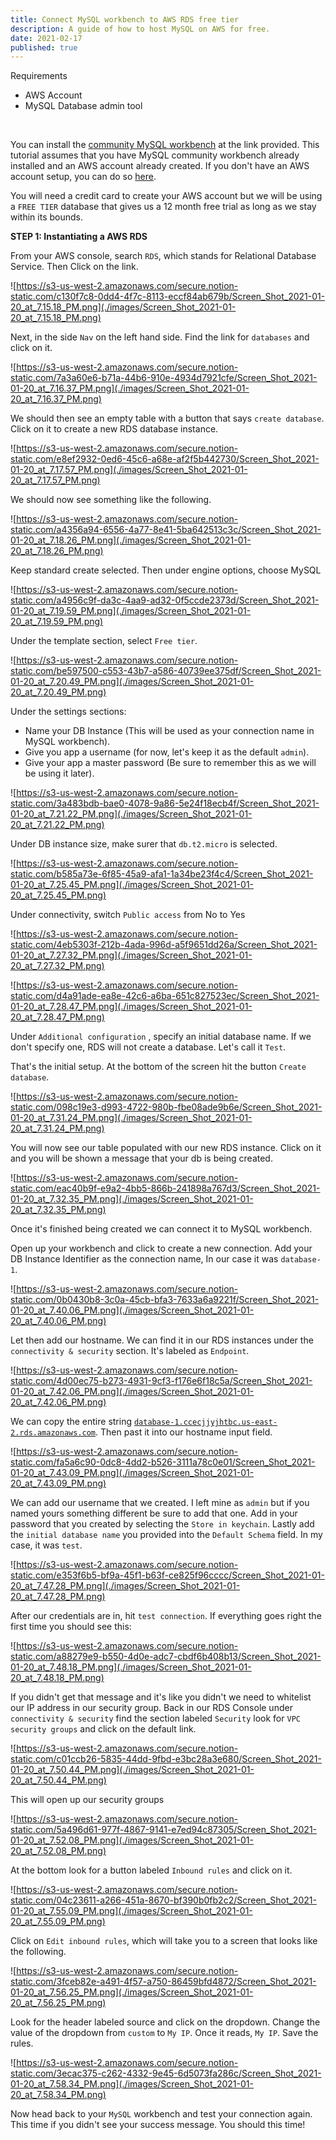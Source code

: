 ```yaml
---
title: Connect MySQL workbench to AWS RDS free tier
description: A guide of how to host MySQL on AWS for free.
date: 2021-02-17
published: true
---
```


Requirements

- AWS Account
- MySQL Database admin tool

<br />

You can install the [community MySQL workbench](https://dev.mysql.com/downloads/mysql/) at the link provided. This tutorial assumes that you have MySQL community workbench already installed and an AWS account already created. If you don't have an AWS account setup, you can do so [here](https://aws.amazon.com/resources/create-account/).

You will need a credit card to create your AWS account but we will be using a `FREE TIER` database that gives us a 12 month free trial as long as we stay within its bounds.

**STEP 1: Instantiating a AWS RDS**

From your AWS console, search `RDS`, which stands for Relational Database
Service. Then Click on the link.

![https://s3-us-west-2.amazonaws.com/secure.notion-static.com/c130f7c8-0dd4-4f7c-8113-eccf84ab679b/Screen_Shot_2021-01-20_at_7.15.18_PM.png](./images/Screen_Shot_2021-01-20_at_7.15.18_PM.png)

Next, in the side `Nav` on the left hand side. Find the link for `databases` and click on it.

![https://s3-us-west-2.amazonaws.com/secure.notion-static.com/7a3a60e6-b71a-44b6-910e-4934d7921cfe/Screen_Shot_2021-01-20_at_7.16.37_PM.png](./images/Screen_Shot_2021-01-20_at_7.16.37_PM.png)

We should then see an empty table with a button that says `create database`. Click on it to create a new RDS database instance.

![https://s3-us-west-2.amazonaws.com/secure.notion-static.com/e8ef2932-0ed6-45c6-a68e-af2f5b442730/Screen_Shot_2021-01-20_at_7.17.57_PM.png](./images/Screen_Shot_2021-01-20_at_7.17.57_PM.png)

We should now see something like the following.

![https://s3-us-west-2.amazonaws.com/secure.notion-static.com/a4356a94-6556-4a77-8e41-5ba642513c3c/Screen_Shot_2021-01-20_at_7.18.26_PM.png](./images/Screen_Shot_2021-01-20_at_7.18.26_PM.png)

Keep standard create selected. Then under engine options, choose MySQL

![https://s3-us-west-2.amazonaws.com/secure.notion-static.com/a4956c9f-da3c-4aa9-ad32-0f5ccde2373d/Screen_Shot_2021-01-20_at_7.19.59_PM.png](./images/Screen_Shot_2021-01-20_at_7.19.59_PM.png)

Under the template section, select `Free tier`.

![https://s3-us-west-2.amazonaws.com/secure.notion-static.com/be597500-c553-43b7-a586-40739ee375df/Screen_Shot_2021-01-20_at_7.20.49_PM.png](./images/Screen_Shot_2021-01-20_at_7.20.49_PM.png)

Under the settings sections:

- Name your DB Instance (This will be used as your connection name in MySQL workbench).
- Give you app a username (for now, let's keep it as the default `admin`).
- Give your app a master password (Be sure to remember this as we will be using it later).

![https://s3-us-west-2.amazonaws.com/secure.notion-static.com/3a483bdb-bae0-4078-9a86-5e24f18ecb4f/Screen_Shot_2021-01-20_at_7.21.22_PM.png](./images/Screen_Shot_2021-01-20_at_7.21.22_PM.png)

Under DB instance size, make surer that `db.t2.micro` is selected.

![https://s3-us-west-2.amazonaws.com/secure.notion-static.com/b585a73e-6f85-45a9-afa1-1a34be23f4c4/Screen_Shot_2021-01-20_at_7.25.45_PM.png](./images/Screen_Shot_2021-01-20_at_7.25.45_PM.png)

Under connectivity, switch `Public access` from No to Yes

![https://s3-us-west-2.amazonaws.com/secure.notion-static.com/4eb5303f-212b-4ada-996d-a5f9651dd26a/Screen_Shot_2021-01-20_at_7.27.32_PM.png](./images/Screen_Shot_2021-01-20_at_7.27.32_PM.png)

![https://s3-us-west-2.amazonaws.com/secure.notion-static.com/d4a91ade-ea8e-42c6-a6ba-651c827523ec/Screen_Shot_2021-01-20_at_7.28.47_PM.png](./images/Screen_Shot_2021-01-20_at_7.28.47_PM.png)

Under `Additional configuration` , specify an initial database name. If we don't specify one, RDS will not create a database. Let's call it `Test`.

That's the initial setup. At the bottom of the screen hit the button `Create database`.

![https://s3-us-west-2.amazonaws.com/secure.notion-static.com/098c19e3-d993-4722-980b-fbe08ade9b6e/Screen_Shot_2021-01-20_at_7.31.24_PM.png](./images/Screen_Shot_2021-01-20_at_7.31.24_PM.png)

You will now see our table populated with our new RDS instance. Click on it and you will be shown a message that your db is being created.

![https://s3-us-west-2.amazonaws.com/secure.notion-static.com/eac40b9f-e9a2-4bb5-866b-241898a767d3/Screen_Shot_2021-01-20_at_7.32.35_PM.png](./images/Screen_Shot_2021-01-20_at_7.32.35_PM.png)

Once it's finished being created we can connect it to MySQL workbench.

Open up your workbench and click to create a new connection. Add your DB Instance Identifier as the connection name, In our case it was `database-1`.

![https://s3-us-west-2.amazonaws.com/secure.notion-static.com/0b0430b8-3c0a-45cb-bfa3-7633a6a9221f/Screen_Shot_2021-01-20_at_7.40.06_PM.png](./images/Screen_Shot_2021-01-20_at_7.40.06_PM.png)

Let then add our hostname. We can find it in our RDS instances under the `connectivity & security` section. It's labeled as `Endpoint`.

![https://s3-us-west-2.amazonaws.com/secure.notion-static.com/4d00ec75-b273-4931-9cf3-f176e6f18c5a/Screen_Shot_2021-01-20_at_7.42.06_PM.png](./images/Screen_Shot_2021-01-20_at_7.42.06_PM.png)

We can copy the entire string [`database-1.ccecjjyjhtbc.us-east-2.rds.amazonaws.com`](http://database-1.ccecjjyjhtbc.us-east-2.rds.amazonaws.com/). Then past it into our hostname input field.

![https://s3-us-west-2.amazonaws.com/secure.notion-static.com/fa5a6c90-0dc8-4dd2-b526-3111a78c0e01/Screen_Shot_2021-01-20_at_7.43.09_PM.png](./images/Screen_Shot_2021-01-20_at_7.43.09_PM.png)

We can add our username that we created. I left mine as `admin` but if you named yours something different be sure to add that one. Add in your password that you created by selecting the `Store in keychain`. Lastly add the `initial database name` you provided into the `Default Schema` field. In my case, it was `test`.

![https://s3-us-west-2.amazonaws.com/secure.notion-static.com/e353f6b5-bf9a-45f1-b63f-ce825f96cccc/Screen_Shot_2021-01-20_at_7.47.28_PM.png](./images/Screen_Shot_2021-01-20_at_7.47.28_PM.png)

After our credentials are in, hit `test connection`. If everything goes right the first time you should see this:

![https://s3-us-west-2.amazonaws.com/secure.notion-static.com/a88279e9-b550-4d0e-adc7-cbdf6b408b13/Screen_Shot_2021-01-20_at_7.48.18_PM.png](./images/Screen_Shot_2021-01-20_at_7.48.18_PM.png)

If you didn't get that message and it's like you didn't we need to whitelist our IP address in our security group. Back in our RDS Console under `connectivity & security` find the section labeled `Security` look for `VPC security groups` and click on the default link.

![https://s3-us-west-2.amazonaws.com/secure.notion-static.com/c01ccb26-5835-44dd-9fbd-e3bc28a3e680/Screen_Shot_2021-01-20_at_7.50.44_PM.png](./images/Screen_Shot_2021-01-20_at_7.50.44_PM.png)

This will open up our security groups

![https://s3-us-west-2.amazonaws.com/secure.notion-static.com/5a496d61-977f-4867-9141-e7ed94c87305/Screen_Shot_2021-01-20_at_7.52.08_PM.png](./images/Screen_Shot_2021-01-20_at_7.52.08_PM.png)

At the bottom look for a button labeled `Inbound rules` and click on it.

![https://s3-us-west-2.amazonaws.com/secure.notion-static.com/04c23611-a266-451a-8670-bf390b0fb2c2/Screen_Shot_2021-01-20_at_7.55.09_PM.png](./images/Screen_Shot_2021-01-20_at_7.55.09_PM.png)

Click on `Edit inbound rules`, which will take you to a screen that looks like the following.

![https://s3-us-west-2.amazonaws.com/secure.notion-static.com/3fceb82e-a491-4f57-a750-86459bfd4872/Screen_Shot_2021-01-20_at_7.56.25_PM.png](./images/Screen_Shot_2021-01-20_at_7.56.25_PM.png)

Look for the header labeled source and click on the dropdown. Change the value of the dropdown from `custom` to `My IP`. Once it reads, `My IP`. Save the rules.

![https://s3-us-west-2.amazonaws.com/secure.notion-static.com/3ecac375-c262-4332-9e45-6d5073fa286c/Screen_Shot_2021-01-20_at_7.58.34_PM.png](./images/Screen_Shot_2021-01-20_at_7.58.34_PM.png)

Now head back to your `MySQL` workbench and test your connection again. This time if you didn't see your success message. You should this time!
